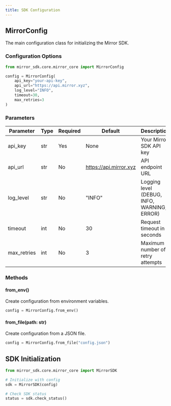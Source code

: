 ```yaml
---
title: SDK Configuration
---
```



## MirrorConfig

The main configuration class for initializing the Mirror SDK.

### Configuration Options

```python
from mirror_sdk.core.mirror_core import MirrorConfig

config = MirrorConfig(
    api_key="your-api-key",
    api_url="https://api.mirror.xyz",
    log_level="INFO",
    timeout=30,
    max_retries=3
)
```

### Parameters

| Parameter | Type | Required | Default | Description |
|-----------|------|----------|---------|-------------|
| api_key | str | Yes | None | Your Mirror SDK API key |
| api_url | str | No | https://api.mirror.xyz | API endpoint URL |
| log_level | str | No | "INFO" | Logging level (DEBUG, INFO, WARNING, ERROR) |
| timeout | int | No | 30 | Request timeout in seconds |
| max_retries | int | No | 3 | Maximum number of retry attempts |

### Methods

#### from_env()
Create configuration from environment variables.
```python
config = MirrorConfig.from_env()
```

#### from_file(path: str)
Create configuration from a JSON file.
```python
config = MirrorConfig.from_file("config.json")
```

## SDK Initialization

```python
from mirror_sdk.core.mirror_core import MirrorSDK

# Initialize with config
sdk = MirrorSDK(config)

# Check SDK status
status = sdk.check_status()
```